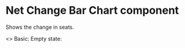 
<Meta title="Elections/GE2019/Net Change Bar Chart" component={NetChangeBarChart} />

# Net Change Bar Chart component

Shows the change in seats.

<Preview>
  <Story name="Examples">
    <>
      Basic:
      <NetChangeBarChart
        tableHeaders={['Party', '0', '+/-']}
        data={[
          {
            party: 'Conservative',
            seatChange: -13,
            isInTable: true,
          },
          { party: 'Labour', seatChange: 30, isInTable: true },
          { party: 'SNP', seatChange: -21, isInTable: true },
          {
            party: 'Liberal Democrats',
            seatChange: 4,
            isInTable: true,
          },
          {
            party: 'DUP',
            seatChange: 2,
            isInTable: true,
          },
          {
            party: 'Sinn Fein',
            seatChange: 2,
            isInTable: true,
          },
          {
            party: 'Independent/Others',
            seatChange: -9,
            isInTable: true,
            isOthers: true,
          },
          { party: 'Alliance', seatChange: 2, isInTable: false, isOthers: true },
          { party: 'UUP', seatChange: 1, isInTable: false, isOthers: true },
        ]}
      />
      Empty state:
      <NetChangeBarChart
        tableHeaders={['Party', '0', '+/-']}
        data={[
          {
            party: 'Conservative',
            seatChange: 0,
            isInTable: true,
          },
          { party: 'Labour', seatChange: 0, isInTable: true },
          { party: 'SNP', seatChange: 0, isInTable: true },
          {
            party: 'Liberal Democrats',
            seatChange: 0,
            isInTable: true,
          },
          {
            party: 'DUP',
            seatChange: 0,
            isInTable: true,
          },
          {
            party: 'Sinn Fein',
            seatChange: 0,
            isInTable: true,
          },
          {
            party: 'Independent/Others',
            seatChange: 0,
            isInTable: true,
            isOthers: true,
          },
          { party: 'Alliance', seatChange: 0, isInTable: false, isOthers: true },
          { party: 'UUP', seatChange: 0, isInTable: false, isOthers: true },
        ]}
      />
    </>
  </Story>
</Preview>
